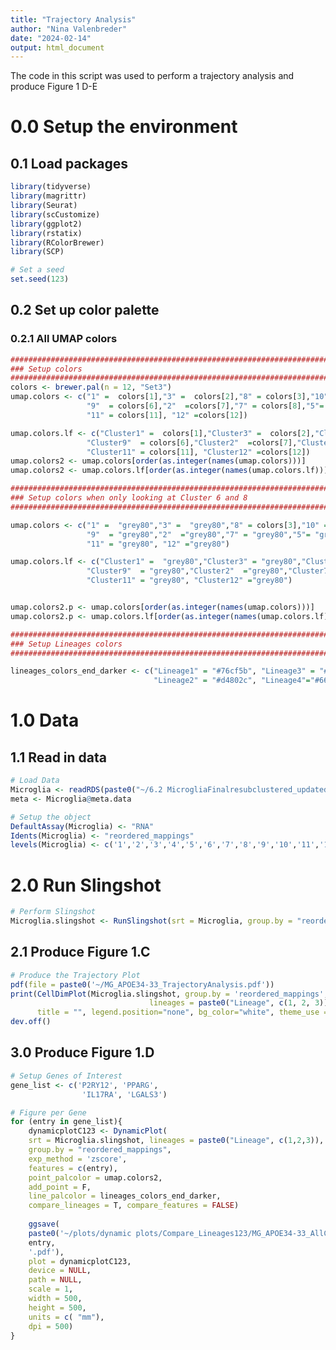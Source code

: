 ```yaml
---
title: "Trajectory Analysis"
author: "Nina Valenbreder"
date: "2024-02-14"
output: html_document
---
```


The code in this script was used to perform a trajectory analysis and produce Figure 1 D-E


# 0.0 Setup the environment
## 0.1 Load packages
```r
library(tidyverse)
library(magrittr)
library(Seurat)
library(scCustomize)
library(ggplot2)
library(rstatix)
library(RColorBrewer)
library(SCP)

# Set a seed
set.seed(123)
```

## 0.2 Set up color palette
### 0.2.1 All UMAP colors
```r
################################################################################
### Setup colors 
################################################################################
colors <- brewer.pal(n = 12, "Set3")
umap.colors <- c("1" =  colors[1],"3" =  colors[2],"8" = colors[3],"10" = colors[4],"4" = colors[5],
                 "9"  = colors[6],"2"  =colors[7],"7" = colors[8],"5"= colors[9], "6" = colors[10],
                 "11" = colors[11], "12" =colors[12])

umap.colors.lf <- c("Cluster1" =  colors[1],"Cluster3" =  colors[2],"Cluster8" = colors[3],"Cluster10" = colors[4],"Cluster4" = colors[5],
                 "Cluster9"  = colors[6],"Cluster2"  =colors[7],"Cluster7" = colors[8],"Cluster5"= colors[9], "Cluster6" = colors[10],
                 "Cluster11" = colors[11], "Cluster12" =colors[12])
umap.colors2 <- umap.colors[order(as.integer(names(umap.colors)))]
umap.colors2 <- umap.colors.lf[order(as.integer(names(umap.colors.lf)))]

################################################################################
### Setup colors when only looking at Cluster 6 and 8
################################################################################

umap.colors <- c("1" =  "grey80","3" =  "grey80","8" = colors[3],"10" = "grey80","4" = "grey80",
                 "9"  = "grey80","2"  ="grey80","7" = "grey80","5"= "grey80", "6" = colors[10],
                 "11" = "grey80", "12" ="grey80")

umap.colors.lf <- c("Cluster1" =  "grey80","Cluster3" = "grey80","Cluster8" = colors[3],"Cluster10" = "grey80","Cluster4" = "grey80",
                 "Cluster9"  = "grey80","Cluster2"  ="grey80","Cluster7" = "grey80","Cluster5"= "grey80", "Cluster6" = colors[10],
                 "Cluster11" = "grey80", "Cluster12" ="grey80")


umap.colors2.p <- umap.colors[order(as.integer(names(umap.colors)))]
umap.colors2.p <- umap.colors.lf[order(as.integer(names(umap.colors.lf)))]

################################################################################
### Setup Lineages colors
################################################################################

lineages_colors_end_darker <- c("Lineage1" = "#76cf5b", "Lineage3" = "#c62cd4", 
                                "Lineage2" = "#d4802c", "Lineage4"="#6686d9", "Lineage6"="#d9c752")

```

# 1.0 Data
## 1.1 Read in data
```r
# Load Data
Microglia <- readRDS(paste0("~/6.2 MicrogliaFinalresubclustered_updated-ClusterNames.rds"))
meta <- Microglia@meta.data

# Setup the object
DefaultAssay(Microglia) <- "RNA"
Idents(Microglia) <- "reordered_mappings"
levels(Microglia) <- c('1','2','3','4','5','6','7','8','9','10','11','12')
```

# 2.0 Run Slingshot 
```r
# Perform Slingshot
Microglia.slingshot <- RunSlingshot(srt = Microglia, group.by = "reordered_mappings", reduction = "umap", start = '1') #extend = F to force starting cluster
```

## 2.1 Produce Figure 1.C
```r
# Produce the Trajectory Plot
pdf(file = paste0('~/MG_APOE34-33_TrajectoryAnalysis.pdf'))
print(CellDimPlot(Microglia.slingshot, group.by = 'reordered_mappings', reduction = "umap", 
                               lineages = paste0("Lineage", c(1, 2, 3)), show_stat=F, palcolor=umap.colors2.p.darker, 
      title = "", legend.position="none", bg_color="white", theme_use = "theme_classic", raster=FALSE, edge_color = "white", lineages_palcolor = lineages_colors_end_darkest))
dev.off()
```

## 3.0 Produce Figure 1.D
```r
# Setup Genes of Interest
gene_list <- c('P2RY12', 'PPARG',
                'IL17RA', 'LGALS3')

# Figure per Gene
for (entry in gene_list){
    dynamicplotC123 <- DynamicPlot(
    srt = Microglia.slingshot, lineages = paste0("Lineage", c(1,2,3)), 
    group.by = "reordered_mappings",
    exp_method = 'zscore',
    features = c(entry), 
    point_palcolor = umap.colors2,
    add_point = F,
    line_palcolor = lineages_colors_end_darker,
    compare_lineages = T, compare_features = FALSE)
    
    ggsave(
    paste0('~/plots/dynamic plots/Compare_Lineages123/MG_APOE34-33_AllClusters_Compare_Lineages123_', 
    entry,
    '.pdf'),
    plot = dynamicplotC123,
    device = NULL,
    path = NULL,
    scale = 1,
    width = 500,
    height = 500,
    units = c( "mm"),
    dpi = 500)
}
```


